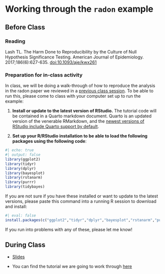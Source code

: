 # Working through the `radon` example

## Before Class

### Reading

Lash TL. The Harm Done to Reproducibility by the Culture of Null Hypothesis Significance Testing. American Journal of Epidemiology. 2017;186(6):627-635. [doi:10.1093/aje/kwx261](https://doi.org/10.1093/aje/kwx261)

### Preparation for in-class activity

In class, we will be doing a walk-through of how to reproduce the analysis in the radon paper we reviewed in a [previous class session](session_10_hierarchical_models.qmd). To be able to run this, please come to class with your computer set up to run the example:

1. **Install or update to the latest version of RStudio.** The tutorial code will be contained in a Quarto markdown document. Quarto is an updated version of the venerable RMarkdown, and the [newest versions of RStudio include Quarto support by default](https://quarto.org/docs/tools/rstudio.html). 

2. **Set up your R/RStudio installation to be able to load the following packages using the following code**:

```r
#| echo: true
#| output: false
library(ggplot2)
library(tidyr)
library(dplyr)
library(bayesplot)
library(rstanarm)
library(purrr)
library(tidybayes)
```

If you are not sure if you have these installed or want to update to the latest versions, please paste this command into a running R session to download and install:

```r
#| eval: false
install.packages(c("ggplot2","tidyr","dplyr","bayesplot","rstanarm","purrr","tidybayes"))
```

If you run into problems with any of these, please let me know!


## During Class

- [Slides](slides/session_13_randon_hands_on.qmd)

- You can find the tutorial we are going to work through [here](/posts/radon/index.qmd)